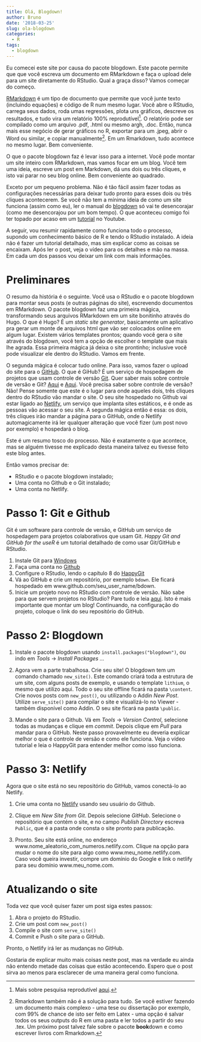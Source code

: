 ```yaml
---
title: Olá, Blogdown!
author: Bruno
date: '2018-03-25'
slug: ola-blogdown
categories:
  - R
tags:
  - blogdown
---
```


Eu comecei este site por causa do pacote blogdown. Este pacote permite que que você escreva um documento em RMarkdown e faça o upload dele para um site diretamente do RStudio. Qual a graça disso? Vamos começar do começo.

[RMarkdown](https://rmarkdown.rstudio.com/) é um tipo de documento que permite que você junte texto (incluindo equações) e código de R num mesmo lugar. Você abre o RStudio, carrega seus dados, roda umas regressões, plota uns gráficos, descreve os resultados, e tudo vira um relatório 100% reprodutível[^1]. O relatório pode ser compilado como um arquivo .pdf, .html ou mesmo argh, .doc. Então, nunca mais esse negócio de gerar gráficos no R, exportar para um .jpeg, abrir o Word ou similar, e copiar manualmente[^2]. Em um Rmarkdown, tudo acontece no mesmo lugar. Bem conveniente.

O que o pacote blogdown faz é levar isso para a internet. Você pode montar um site inteiro com RMarkdown, mas vamos focar em um blog. Você tem uma ideia, escreve um post em Markdown, dá uns dois ou três cliques, e isto vai parar no seu blog online. Bem conveniente ao quadrado. 

Exceto por um pequeno problema. Não é tão fácil assim fazer todas as configurações necessárias para deixar tudo pronto para esses dois ou três cliques acontecerem. Se você não tem a mínima ideia de como um site funciona (assim como eu), ler o manual do [blogdown](https://bookdown.org/yihui/blogdown/) só vai te desencorajar (como me desencorajou por um bom tempo). O que aconteceu comigo foi ter topado por acaso em um [tutorial](https://www.youtube.com/watch?v=syWAKaj-4ck) no Youtube. 

A seguir, vou resumir rapidamente como funciona todo o processo, supondo um conhecimento básico de R e tendo o RStudio instalado. A ideia não é fazer um tutorial detalhado, mas sim explicar como as coisas se encaixam. Após ler o post, veja o vídeo para os detalhes e mão na massa. Em cada um dos passos vou deixar um link com mais informações. 

# Preliminares

O resumo da história é o seguinte. Você usa o RStudio e o pacote blogdown para montar seus posts (e outras páginas do site), escrevendo documentos em RMarkdown. O pacote blogdown faz uma primeira mágica, transformando seus arquivos RMarkdown em um site bonitinho através do Hugo. O que é Hugo? É um *static site generator*, basicamente um aplicativo pra gerar um monte de arquivos html que vão ser colocados online em algum lugar. Existem vários templates prontos; quando você gera o site através do blogdown, você tem a opção de escolher o template que mais lhe agrada. Essa primeira mágica já deixa o site prontinho; inclusive você pode visualizar ele dentro do RStudio. Vamos em frente.

O segunda mágica é colocar tudo online. Para isso, vamos fazer o upload do site para o [GitHub](www.github.com). O que é GiHub? É um serviço de hospedagem de projetos que usam controle de versão [Git](https://git-scm.com/). Quer saber mais sobre controle de versão e Git? [Aqui](https://git-scm.com/book/en/v2/Getting-Started-About-Version-Control) e [Aqui](https://ourcodingclub.github.io/2017/02/27/git.html). Você precisa saber sobre controle de versão? Não! Pense somente que este é o lugar para onde aqueles dois, três cliques dentro do RStudio vão mandar o site. O seu site hospedado no Github vai estar ligado ao [Netlify](https://www.netlify.com/), um serviço que implanta sites estáticos, e é onde as pessoas vão acessar o seu site. A segunda mágica então é essa: os dois, três cliques irão mandar a página para o GitHub, onde o Netlify automagicamente irá ler qualquer alteração que você fizer (um post novo por exemplo) e hospedará o blog. 

Este é um resumo tosco do processo. Não é exatamente o que acontece, mas se alguém tivesse me explicado desta maneira talvez eu tivesse feito este blog antes. 

Então vamos precisar de:

* RStudio e o pacote blogdown instalado;
* Uma conta no Github e o Git instalado;
* Uma conta no Netlify. 

# Passo 1: Git e Github


Git é um software para controle de versão, e GitHub um serviço de hospedagem para projetos colaborativos que usam Git. *Happy Git and GitHub for the useR* é um tutorial detalhado de como usar Git/GitHub e RStudio. 

1. Instale Git para [Windows](https://gitforwindows.org/)
2. Faça uma conta no [Github](https://github.com/) 
3. Configure o RStudio, lendo o capítulo 8 do [HappyGit](http://happygitwithr.com/hello-git.html)
4. Vá ao GitHub e crie um repositório, por exemplo `bdown`. Ele ficará hospedado em www.github.com/seu_user_name/bdown. 
5. Inicie um projeto novo no RStudio com controle de versão. Não sabe para que servem projetos no RStudio? Pare tudo e leia [aqui](http://r4ds.had.co.nz/workflow-projects.html). Isto é mais importante que montar um blog! Continuando, na configuração do projeto, coloque o link do seu repositório do GitHub.


# Passo 2: Blogdown

1. Instale o pacote blogdown usando `install.packages("blogdown")`, ou indo em *Tools* -> *Install Packages ...*   

2. Agora vem a parte trabalhosa. Crie seu site! O blogdown tem um comando chamado `new_site()`. Este comando criará toda a estrutura de um site, com alguns posts de exemplo, e usando o template `lithium`, o mesmo que utilizo aqui. Todo o seu site offline ficará na pasta `\content`. Crie novos posts com `new_post()`, ou utilizando o Addin *New Post*. Utilize `serve_site()` para compilar o site e visualizá-lo no Viewer - também disponível como Addin. O seu site ficará na pasta `\public`.    

3. Mande o site para o Github. Vá em *Tools* -> *Version Control*, selecione todas as mudanças e clique em *commit*. Depois clique em *Pull* para mandar para o GitHub. Neste passo provavelmente eu deveria explicar melhor o que é controle de versão e como ele funciona. Veja o vídeo tutorial e leia o HappyGit para entender melhor como isso funciona. 

# Passo 3: Netlify

Agora que o site está no seu repositório do GitHub, vamos conectá-lo ao Netlify. 

1. Crie uma conta no [Netlify](https://www.netlify.com/) usando seu usuário do Github. 

2. Clique em *New Site from Git*. Depois selecione *GitHub*. Selecione o repositório que contém o site, e no campo *Publish Directory* escreva `Public`, que é a pasta onde consta o site pronto para publicação. 

3. Pronto. Seu site está online, no endereço www.nome_aleatorio_com_numeros.netlify.com. Clique na opção para mudar o nome do site para algo como www.meu_nome.netlify.com. Caso você queira investir, compre um domínio do Google e link o netlify para seu domínio www.meu_nome.com. 

# Atualizando o site

Toda vez que você quiser fazer um post siga estes passos:

1. Abra o projeto do RStudio.
2. Crie um post com `new_post()`
3. Compile o site com `serve_site()`
4. Commit e Push o site para o GitHub.

Pronto, o Netlify irá ler as mudanças no GitHub. 

Gostaria de explicar muito mais coisas neste post, mas na verdade eu ainda não entendo metade das coisas que estão acontecendo. Espero que o post sirva ao menos para esclarecer de uma maneira geral como funciona. 


[^1]: Mais sobre pesquisa reprodutível [aqui](http://ropensci.github.io/reproducibility-guide/sections/introduction/).
[^2]: Rmarkdown também não é a solução para tudo. Se você estiver fazendo um documento mais complexo - uma tese ou dissertação por exemplo, com 99% de chance de isto ser feito em Latex - uma opção é salvar todos os seus outputs do R em uma pasta e ler todos a partir do seu .tex. Um próximo post talvez fale sobre o pacote **book**down e como escrever livros com Rmarkdown. 

